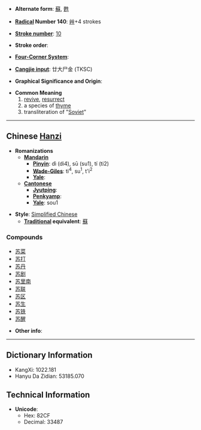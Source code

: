 * '''Alternate form''': [[蘇]], [[甦]]

* '''[[Wiktionary:Chinese radical index| Radical]] Number 140''': [[Wiktionary:Chinese radical index 艸|艸]]+4 strokes

* '''[[Wiktionary:Chinese total strokes index|Stroke number]]''': [[Wiktionary:Chinese total strokes index 10|10]]

* '''Stroke order''': 

* '''[[Wiktionary:Chinese four corner index|Four-Corner System]]''': 

* '''[[Wiktionary:Chinese Cangjie index|Cangjie input]]''': 廿大尸金 (TKSC)

* '''Graphical Significance and Origin''': 

* '''Common Meaning'''
*# [[revive]], [[resurrect]]
*# a species of [[thyme]]
*# transliteration of "[[Soviet]]"

----

== Chinese [[Hanzi]] ==

* '''Romanizations'''
** '''[[Mandarin]]'''
*** '''[[Pinyin]]''': dì (di4), sū (su1), tí (ti2)
*** '''[[Wade-Giles]]''': ti<sup>4</sup>, su<sup>1</sup>, t'i<sup>2</sup>
*** '''[[Yale]]''': 
** '''[[Cantonese]]'''
*** '''[[Jyutping]]''':
*** '''[[Penkyamp]]''': 
*** '''[[Yale]]''': sou1

* '''Style''': [[Simplified Chinese]] 
** '''[[Traditional Chinese|Traditional]] equivalent''': [[蘇]]

===Compounds===
*[[苏菜]]
*[[苏打]]
*[[苏丹]]
*[[苏剧]]
*[[苏里南]]
*[[苏联]]
*[[苏区]]
*[[苏生]]
*[[苏铁]]
*[[苏醒]]

* '''Other info''': 

----

== Dictionary Information ==

* KangXi: 1022.181
* Hanyu Da Zidian: 53185.070

== Technical Information ==

* '''Unicode''':
** Hex: 82CF
** Decimal: 33487